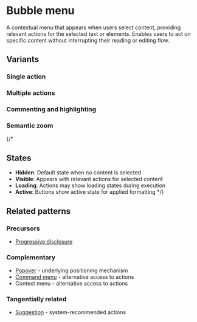 
<Meta of={BubbleMenuStories} />

# Bubble menu

A contextual menu that appears when users select content, providing relevant actions for the selected text or elements. Enables users to act on specific content without interrupting their reading or editing flow.

## Variants

### Single action

<Story of={BubbleMenuStories.ExplainText} />

### Multiple actions

<Story of={BubbleMenuStories.MultipleActions} />

### Commenting and highlighting

<Story of={BubbleMenuStories.InlineComment} />

### Semantic zoom

<Story of={BubbleMenuStories.SemanticZoom} />

{/*
## States
- **Hidden**: Default state when no content is selected
- **Visible**: Appears with relevant actions for selected content
- **Loading**: Actions may show loading states during execution
- **Active**: Buttons show active state for applied formatting
*/}

## Related patterns

### Precursors

- [Progressive disclosure](../?path=/docs/patterns-content-progressive-disclosure--docs)

### Complementary

- [Popover](../?path=/docs/primitives-popover--docs) - underlying positioning mechanism
- [Command menu](../?path=/docs/patterns-interaction-command-menu--docs) - alternative access to actions
- Context menu - alternative access to actions

### Tangentially related

- [Suggestion](../?path=/docs/patterns-intelligence-suggestion--docs) - system-recommended actions
